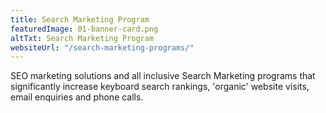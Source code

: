 ```yaml
---
title: Search Marketing Program
featuredImage: 01-banner-card.png
altTxt: Search Marketing Program
websiteUrl: "/search-marketing-programs/"
---
```


SEO marketing solutions and all inclusive Search Marketing programs that significantly increase keyboard search rankings, 'organic' website visits, email enquiries and phone calls.
